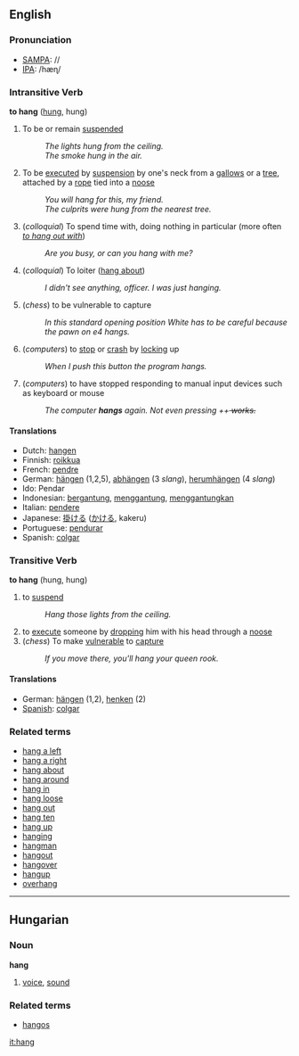 ==English==

=== Pronunciation ===
*[[w:SAMPA|SAMPA]]: /<tt></tt>/
*[[w:IPA|IPA]]: /hæɳ/

=== Intransitive Verb ===
'''to hang''' ([[hung]], hung)

# To be or remain [[suspend]]ed
#: ''The lights hung from the ceiling.''
#: ''The smoke hung in the air.''
# To be [[executed]] by [[suspension]] by one's neck from a [[gallows]] or a [[tree]], attached by a [[rope]] tied into a [[noose]]
#: ''You will hang for this, my friend.''
#: ''The culprits were hung from the nearest tree.''
#(''colloquial'') To spend time with, doing nothing in particular (more often ''[[to hang out with]]'')
#: ''Are you busy, or can you hang with me?''
#(''colloquial'') To loiter ([[hang about]])
#: ''I didn't see anything, officer.  I was just hanging.''
#(''chess'') to be vulnerable to capture
#:''In this standard opening position White has to be careful because the pawn on e4 hangs.''
# (''computers'') to [[stop]] or [[crash]] by [[lock]]ing up
#:''When I push this button the program hangs.''
# (''computers'') to have stopped responding to manual input devices such as keyboard or mouse
#:''The computer '''hangs''' again. Not even pressing <Ctrl>+<Alt>+<Del> works.''

==== Translations ====
*Dutch: [[hangen]]
*Finnish: [[roikkua]]
*French: [[pendre]]
*German: [[hängen]] (1,2,5), [[abhängen]] (3 ''slang''), [[herumhängen]] (4 ''slang'')
*Ido: Pendar
*Indonesian: [[gantung|bergantung]], [[gantung|menggantung]], [[gantung|menggantungkan]]
*Italian: [[pendere]]
*Japanese: [[掛ける]] ([[かける]], kakeru)
*Portuguese: [[pendurar]]
*Spanish: [[colgar]]


===Transitive Verb===
'''to hang''' (hung, hung)

# to [[suspend]]
#: ''Hang those lights from the ceiling.''
# to [[execute]] someone by [[drop]]ping him with his head through a [[noose]]
# (''chess'') To make [[vulnerable]] to [[capture]]
#: ''If you move there, you'll hang your queen rook.''
====Translations====
*German: [[hängen]] (1,2), [[henken]] (2)
*[[Spanish]]: [[colgar]]

===Related terms===
*[[hang a left]]
*[[hang a right]]
*[[hang about]]
*[[hang around]]
*[[hang in]]
*[[hang loose]]
*[[hang out]]
*[[hang ten]]
*[[hang up]]
*[[hanging]]
*[[hangman]]
*[[hangout]]
*[[hangover]]
*[[hangup]]
*[[overhang]]

----

==Hungarian==
===Noun===
'''hang'''

# [[voice]], [[sound]]

===Related terms===
*[[hangos]]

[[it:hang]]